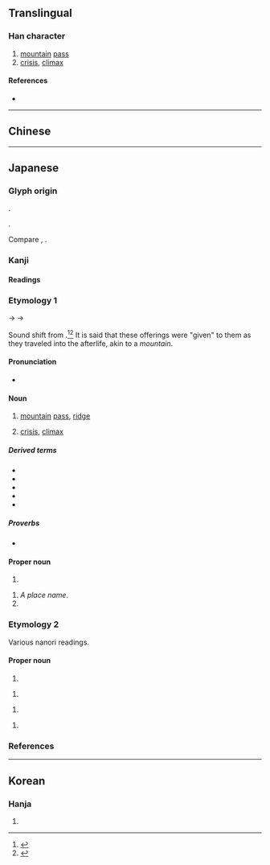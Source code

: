 {{character info/new}}
==Translingual==

===Han character===
{{Han char|rn=46|rad=山|as=06|sn=9|four=21731|canj=UYMY|ids=⿰山𠧗}}

# [[mountain]] [[pass]]
# [[crisis]], [[climax]]

====References====
* {{Han ref|kx=0311.061|dkj=08068|dj=0611.120|hdz=10770.081|uh=5CE0|ud=23776}}

----

==Chinese==
{{zh-see|卡|v}}

----

==Japanese==

===Glyph origin===
{{ja-etym-kokuji}}.

{{Han compound|山|上|下|ls=ic|t1=mountain|t2=up; ascend|t3=down; descend}}.

Compare {{ja-r|裃|かみしも}}, {{ja-r|垰|たお}}.

===Kanji===
{{ja-kanji|grade=c|rs=山06}}

====Readings====
{{ja-readings
|kun=とうげ-<たうげ-
|nanori=たわ, たわとう
}}

===Etymology 1===
{{ja-kanjitab|とうげ|yomi=k}}
{{IPAchar|/tamuke/}} → {{IPAchar|/tauɡe/}} → {{IPAchar|/toːɡe/}}

Sound shift from {{m|ja|手向け|tr=tamuke||tribute to a person about to depart}}.<ref name="DJR">{{R:Daijirin}}</ref><ref name="DJS">{{R:Daijisen}}</ref> It is said that these offerings were "given" to them as they traveled into the afterlife, akin to a ''mountain''. {{rfv-etymology|ja}}

====Pronunciation====
* {{ja-pron|y=k|とうげ|acc=3|acc_ref=DJR,NHK}}

====Noun====
{{ja-noun|とうげ|hhira=たうげ}}

# [[mountain]] [[pass]], [[ridge]]
# {{lb|ja|figurative|sort=とうげ}} [[crisis]], [[climax]]

=====Derived terms=====
{{der-top}}
* {{ja-r|峠を越える|とおげ を こえる|[[cross]] a pass}}
* {{ja-r|峠を越す|とおげ を こす|to finish the most difficult part; to be over the worst|pos=literally, "cross over a pass"}}
* {{ja-r|峠%越え|とおげ%-ごえ|crossing a mountain pass}}
* {{ja-r|峠道|とおげみち|[[road]] over a mountain pass}}
* {{ja-r|碓氷%峠|^うすい%-とおげ|{{w|Usui Pass}}}}
{{der-bottom}}

=====Proverbs=====
* {{ja-r|洞ヶ峠を決め込む|^ほらヶとおげ を きめこむ|to wait for a good opportunity|pos=literally, "to wait and see at Horagatoge"}}

====Proper noun====
{{ja-pos|proper|たうげ}}

# {{surname|lang=ja|sort=たうげ}}

{{ja-pos|proper|とうげ|hhira=たうげ}}

# ''A place name''.
# {{surname|lang=ja|sort=とうげ}}

===Etymology 2===
Various nanori readings.

====Proper noun====
{{ja-pos|proper|たお}}

# {{surname|lang=ja|sort=たお}}

{{ja-pos|proper|たおげ}}

# {{surname|lang=ja|sort=たおげ}}

{{ja-pos|proper|とおげ}}

# {{surname|lang=ja|sort=とおげ}}

{{ja-pos|proper|どうげさき}}

# {{surname|lang=ja|sort=どうげさき}}

===References===
<references/>

----

==Korean==

===Hanja===
{{ko-hanja|hangeul=[[상]]|rv=sang|mr=sang}}

# {{defn|lang=ko|sort=山06}}